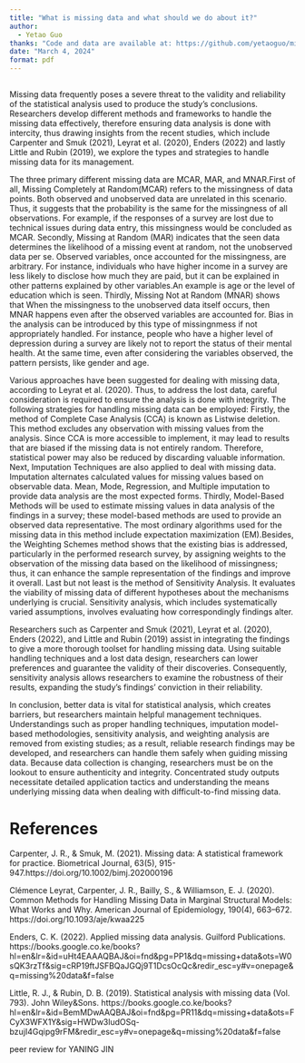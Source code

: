 ```yaml
---
title: "What is missing data and what should we do about it?"
author: 
  - Yetao Guo
thanks: "Code and data are available at: https://github.com/yetaoguo/miniessay8.git"
date: "March 4, 2024"
format: pdf  
---
```

  \newpage
---- 

  Missing data frequently poses a severe threat to the validity and reliability of the statistical analysis used to produce the study's conclusions. Researchers develop different methods and frameworks to handle the missing data effectively, therefore ensuring data analysis is done with intercity, thus drawing insights from the recent studies, which include Carpenter and Smuk (2021), Leyrat et al. (2020), Enders (2022) and lastly Little and Rubin (2019), we explore the types and strategies to handle missing data for its management.
  
  The three primary different missing data are MCAR, MAR, and MNAR.First of all, Missing Completely at Random(MCAR) refers to the missingness of data points. Both observed and unobserved data are unrelated in this scenario. Thus, it suggests that the probability is the same for the missingness of all observations. For example, if the responses of a survey are lost due to technical issues during data entry, this missingness would be concluded as MCAR. Secondly, Missing at Random (MAR) indicates that the seen data determines the likelihood of a missing event at random, not the unobserved data per se. Observed variables, once accounted for the missingness, are arbitrary. For instance, individuals who have higher income in a survey are less likely to disclose how much they are paid, but it can be explained in other patterns explained by other variables.An example is age or the level of education which is seen. Thirdly, Missing Not at Random (MNAR) shows that When the missingness to the unobserved data itself occurs, then MNAR happens even after the observed variables are accounted for. Bias in the analysis can be introduced by this type of missingnmess if not appropriately handled. For instance, people who have a higher level of depression during a survey are likely not to report the status of their mental health. At the same time, even after considering the variables observed, the pattern persists, like gender and age.
  
  Various approaches have been suggested for dealing with missing data, according to Leyrat et al. (2020). Thus, to address the lost data, careful consideration is required to ensure the analysis is done with integrity. The following strategies for handling missing data can be employed: Firstly, the method of Complete Case Analysis (CCA) is known as Listwise deletion. This method excludes any observation with missing values from the analysis. Since CCA is more accessible to implement, it may lead to results that are biased if the missing data is not entirely random. Therefore, statistical power may also be reduced by discarding valuable information. Next, Imputation Techniques are also applied to deal with missing data. Imputation alternates calculated values for missing values based on observable data. Mean, Mode, Regression, and Multiple imputation to provide data analysis are the most expected forms. Thirdly, Model-Based Methods will be used to estimate missing values in data analysis of the findings in a survey; these model-based methods are used to provide an observed data representative. The most ordinary algorithms used for the missing data in this method include expectation maximization (EM).Besides, the Weighting Schemes method shows that the existing bias is addressed, particularly in the performed research survey, by assigning weights to the observation of the missing data based on the likelihood of missingness; thus, it can enhance the sample representation of the findings and improve it overall. Last but not least is the method of Sensitivity Analysis. It evaluates the viability of missing data of different hypotheses about the mechanisms underlying is crucial. Sensitivity analysis, which includes systematically varied assumptions, involves evaluating how correspondingly findings alter. 
  
  Researchers such as Carpenter and Smuk (2021), Leyrat et al. (2020), Enders (2022), and Little and Rubin (2019) assist in integrating the findings to give a more thorough toolset for handling missing data. Using suitable handling techniques and a lost data design, researchers can lower preferences and guarantee the validity of their discoveries. Consequently, sensitivity analysis allows researchers to examine the robustness of their results, expanding the study's findings' conviction in their reliability.
  
  In conclusion, better data is vital for statistical analysis, which creates barriers, but researchers maintain helpful management techniques. Understandings such as proper handling techniques, imputation model-based methodologies, sensitivity analysis, and weighting analysis are removed from existing studies; as a result, reliable research findings may be developed, and researchers can handle them safely when guiding missing data. Because data collection is changing, researchers must be on the lookout to ensure authenticity and integrity. Concentrated study outputs necessitate detailed application tactics and understanding the means underlying missing data when dealing with difficult-to-find missing data.

  \newpage
  
# References

Carpenter, J. R., & Smuk, M. (2021). Missing data: A statistical framework for practice. Biometrical Journal, 63(5), 915-947.https://doi.org/10.1002/bimj.202000196  

Clémence Leyrat, Carpenter, J. R., Bailly, S., & Williamson, E. J. (2020). Common Methods for Handling Missing Data in Marginal Structural Models: What Works and Why. American Journal of Epidemiology, 190(4), 663–672. https://doi.org/10.1093/aje/kwaa225 

Enders, C. K. (2022). Applied missing data analysis. Guilford Publications. https://books.google.co.ke/books?hl=en&lr=&id=uHt4EAAAQBAJ&oi=fnd&pg=PP1&dq=missing+data&ots=W0sQK3rzTf&sig=cRP19ftJSFBQaJGQj9T1DcsOcQc&redir_esc=y#v=onepage&q=missing%20data&f=false 

Little, R. J., & Rubin, D. B. (2019). Statistical analysis with missing data (Vol. 793). John Wiley&Sons.  https://books.google.co.ke/books?hl=en&lr=&id=BemMDwAAQBAJ&oi=fnd&pg=PR11&dq=missing+data&ots=FCyX3WFX1Y&sig=HWDw3ludOSq-bzujI4Gqipg9rFM&redir_esc=y#v=onepage&q=missing%20data&f=false 

peer review for YANING JIN